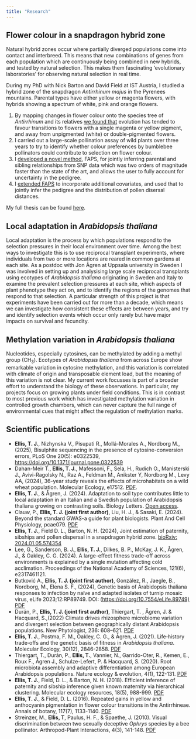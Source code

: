 ```yaml
---
title: "Research"
---
```


## Flower colour in a snapdragon hybrid zone

Natural hybrid zones occur where partially diverged populations come into contact and interbreed. This means that new combinations of genes from each population which are continuously being combined in new hybrids, and tested by natural selection. This makes them fascinating 'evolutionary laboratories' for observing natural selection in real time.

During my PhD with Nick Barton and David Field at IST Austria, I studied a hybrid zone of the snapdragon *Antirrhinum majus* in the Pyrenees mountains. Parental types have either yellow or magenta flowers, with hybrids showing a spectrum of white, pink and orange flowers.

1.  By mapping changes in flower colour onto the species tree of *Antirrhinum* and its relatives [we found that](/assets/pdfs/2018_FAPS_paper.pdf) evolution has tended to favour transitions to flowers with a single magenta or yellow pigment, and away from unpigmented (white) or double-pigmented flowers.
2.  I carried out a large-scale pollination assay of wild plants over three years to try to identify whether colour preferences by bumblebee pollinators could contribute to selection on flower colour.
3.  I [developed a novel method](/assets/pdfs/2018_FAPS_paper.pdf), FAPS, for jointly inferring parental and sibling relationships from SNP data which was two orders of magnitude faster than the state of the art, and allows the user to fully account for uncertainty in the pedigree.
4.  I [extended FAPS](https://doi.org/10.1101/2024.01.05.574354) to incorporate additional covariates, and used that to jointly infer the pedigree and the distribution of pollen disersal distances.

My full thesis can be found [here](https://research-explorer.app.ist.ac.at/download/1398/5106/IST-2016-526-v1%2B1_Ellis_signed_thesis.pdf).

## Local adaptation in *Arabidopsis thaliana*

Local adaptation is the process by which populations respond to the selection pressures in their local environment over time. Among the best ways to investigate this is to use reciprocal transplant experiments, where individuals from two or more locations are reared in common gardens at each site. As a postdoc with Jon Ågren at Uppsala university in Sweden I was involved in setting up and analysising large scale reciprocal transplants using ecotypes of *Arabidopsis thaliana* originating in Sweden and Italy to examine the prevalent selection pressures at each site, which aspects of plant phenotype they act on, and to identify the regions of the genomes that respond to that selection. A particular strength of this project is that experiments have been carried out for more than a decade, which means we can investigate how consistent these effects are between years, and try and identify selection events which occur only rarely but have major impacts on survival and fecundity.

## Methylation variation in *Arabidopsis thaliana*

Nucleotides, especially cytosines, can be methylated by adding a methyl group (CH~3~). Ecotypes of *Arabidopsis thaliana* from across Europe show remarkable variation in cytosine methylation, and this variation is correlated with climate of origin and transposable element load, but the meaning of this variation is not clear. My current work focusses is part of a broader effort to understand the biology of these observations. In particular, my projects focus on growing plants under field conditions. This is in contrast to most previous work which has investigated methylation variation in controlled growth chambers, which can never capture the full range of environmental cues that might affect the regulation of methylation marks.

## Scientific publications

-   **Ellis, T. J.**, Nizhynska V., Pisupati R., Mollá-Morales A., Nordborg M., (2025), Bisulphite sequencing in the presence of cytosine-conversion errors, PLoS One 20(5): e0322539, <https://doi.org/10.1371/journal.pone.0322539>
-   Dahan-Meir T., **Ellis, T. J.**, Mafessoni, F., Sela, H., Rudich O., Manisterski J., Avivi-Ragolsky N., Raz A., Feldman M., Anikster Y, Nordborg M., Levy AA, (2024), 36-year study reveals the effects of microhabitats on a wild wheat population. Molecular Ecology, e17512. [PDF](/assets/pdfs/2024_dahan_etal.pdf).
-   **Ellis, T. J.**, & Ågren, J. (2024). Adaptation to soil type contributes little to local adaptation in an Italian and a Swedish population of Arabidopsis thaliana growing on contrasting soils. Biology Letters. [Open access](https://royalsocietypublishing.org/doi/epdf/10.1098/rsbl.2024.0236).
-   Clauw, P., **Ellis, T. J. (joint first author)**, Liu, H. J., & Sasaki, E. (2024). Beyond the standard GWAS-a guide for plant biologists. Plant And Cell Physiology, pcae079. [PDF](/assets/pdfs/2024_clauw_etal.pdf)
-   **Ellis, T. J.**, Field D. L., Barton, N. H. (2024), Joint estimation of paternity, sibships and pollen dispersal in a snapdragon hybrid zone. [bioRxiv: 2024.01.05.574354](https://doi.org/10.1101/2024.01.05.574354)
-   Lee, G., Sanderson, B. J., **Ellis, T. J.**, Dilkes, B. P., McKay, J. K., Ågren, J., & Oakley, C. G. (2024). A large-effect fitness trade-off across environments is explained by a single mutation affecting cold acclimation. Proceedings of the National Academy of Sciences, 121(6), e2317461121.
-   Butković A., **Ellis, T. J. (joint first author)**, González, R., Jaegle, B., Nordborg, M., Elena S. F., (2024), Genetic basis of Arabidopsis thaliana responses to infection by naïve and adapted isolates of turnip mosaic virus, eLife 2023;12:RP89749. DOI: (<https://doi.org/10.7554/eLife.89749)> [PDF](/assets/pdfs/2023_butkovic_etal.pdf)
-   Durán, P., **Ellis, T. J. (joint first author)**, Thiergart, T. , Ågren, J. & Hacquard, S.,(2022) Climate drives rhizosphere microbiome variation and divergent selection between geographically distant Arabidopsis populations. New Phytologist, 236: 608--621. [PDF](/assets/pdfs/2022_duran_etal.pdf)
-   **Ellis, T. J.**, Postma, F. M., Oakley, C. G., & Ågren, J. (2021). Life‐history trade‐offs and the genetic basis of fitness in *Arabidopsis thaliana*. Molecular Ecology, 30(12), 2846-2858. [PDF](/assets/pdfs/2021_fecundity_components.pdf)
-   Thiergart, T., Durán, P., **Ellis, T.**, Vannier, N., Garrido-Oter, R., Kemen, E., Roux F., Ågren J., Schulze-Lefert, P. & Hacquard, S. (2020). Root microbiota assembly and adaptive differentiation among European Arabidopsis populations. Nature ecology & evolution, 4(1), 122-131. [PDF](/assets/pdfs/2019_thiergart.pdf)
-   **Ellis, T. J.**, Field, D. L., & Barton, N. H. (2018). Efficient inference of paternity and sibship inference given known maternity via hierarchical clustering. Molecular ecology resources, 18(5), 988-999. [PDF](/assets/pdfs/2018_FAPS_paper.pdf)
-   **Ellis, T. J.**, & Field, D. L. (2016). Repeated gains in yellow and anthocyanin pigmentation in flower colour transitions in the Antirrhineae. Annals of botany, 117(7), 1133-1140. [PDF](/assets/pdfs/2016_floral_transitions.pdf)
-   Streinzer, M., **Ellis, T**, Paulus, H. F., & Spaethe, J. (2010). Visual discrimination between two sexually deceptive *Ophrys* species by a bee pollinator. Arthropod-Plant Interactions, 4(3), 141-148. [PDF](/assets/pdfs/2010_Streinzer.pdf)
